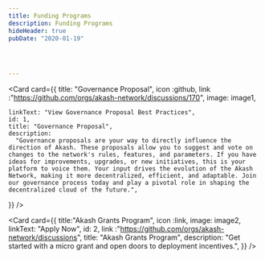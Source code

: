 ```yaml
---
title: Funding Programs
description: Funding Programs
hideHeader: true
pubDate: "2020-01-19"




---
```








<Card
  card={{
    title: "Governance Proposal",
    icon :github,
    link :"https://github.com/orgs/akash-network/discussions/170",
    image: image1,
 
    linkText: "View Governance Proposal Best Practices",
    id: 1,
    title: "Governance Proposal",
    description:
      "Governance proposals are your way to directly influence the direction of Akash. These proposals allow you to suggest and vote on changes to the network's rules, features, and parameters. If you have ideas for improvements, upgrades, or new initiatives, this is your platform to voice them. Your input drives the evolution of the Akash Network, making it more decentralized, efficient, and adaptable. Join our governance process today and play a pivotal role in shaping the decentralized cloud of the future.",
  }}
/>


<Card
  card={{
    title:"Akash Grants Program",
    icon :link,
    image: image2,
      linkText: "Apply Now",
    id: 2,
       link :"https://github.com/orgs/akash-network/discussions",
    title: "Akash Grants Program",
    description:
      "Get started with a micro grant and open doors to deployment incentives.",
  }}
/>